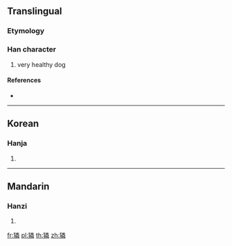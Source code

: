 ==Translingual==

===Etymology===
{{Han compound|犬|t1=dog|粦|c1=s|c2=p|ls=psc}}

===Han character===
{{Han char|rn=94|rad=犬|as=12|sn=15|four=|canj=KHFDQ}}

# very healthy dog

====References====
* {{Han ref|kx=0718.170|dkj=20680|dj=1129.290|hdz=21369.070|uh=735C|ud=29532}}

----

==Korean==

===Hanja===
{{ko-hanja|hangeul=[[린]]>[[인]]|eumhun=|rv=rin>in|mr=rin>in|y=lin>in}}

# {{defn|lang=ko|sort=犬12}}

----

==Mandarin==

===Hanzi===
{{cmn-hanzi|pin=[[lín]] ([[lin2]])|wg=lin<sup>2</sup>}}

# {{defn|lang=cmn|sort=犬12}}

[[fr:獜]]
[[pl:獜]]
[[th:獜]]
[[zh:獜]]